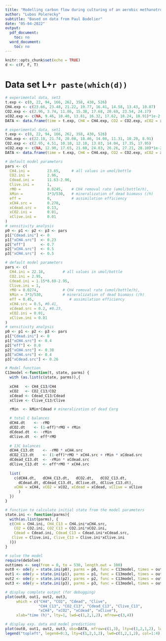 ```yaml
---
title: "Modelling carbon flow during culturing of an aerobic methanotroph"
author: "Lubos Polerecky"
subtitle: "Based on data from Paul Bodelier"
date: "05-04-2022"
output:
  pdf_document:
    toc: no
  word_document:
    toc: no
---
```


```r
knitr::opts_chunk$set(echo = TRUE)
d <- c(F, F, T)
```

# Data set L+`r paste(which(d))`

```r
# experimental data, set3
t.exp <- c(0, 22, 94, 166, 262, 358, 430, 526)
CH4.exp <- c(23.66, 23.48, 21.22, 19.77, 16.41, 14.58, 13.43, 10.87)
CO2.exp <- c(2.96, 3.74, 11.86, 15.38, 17.68, 20.69, 23.54, 24.17)
xCO2.exp <- c(NA, 9.46, 10.40, 13.81, 16.32, 17.62, 18.24, 18.91)*1e-2
DATA <- data.frame(time = t.exp, CH4 = CH4.exp, CO2 = CO2.exp, xCO2 = xCO2.exp)
```

```r
# experimental data, set1
t.exp <- c(0, 22, 94, 166, 262, 358, 430, 526)
CH4.exp <- c(22.18, 21.74, 20.08, 18.46, 14.08, 11.31, 10.20, 8.91)
CO2.exp <- c(2.95, 4.51, 10.10, 12.10, 13.03, 14.04, 17.35, 17.95)
xCO2.exp <- c(NA, 12.90, 17.65, 21.60, 24.83, 26.26, 27.21, 28.10)*1e-2
DATA <- data.frame(time = t.exp, CH4 = CH4.exp, CO2 = CO2.exp, xCO2 = xCO2.exp)
```

```r
# default model parameters
pars <- c(
  CH4.ini =        23.65,     # all values in umol/bottle
  CO2.ini =        2.96,
  Cdead.ini =      11.63-2.96,
  Clive.ini =      1,
  rMO =            0.0245,    # CH4 removal rate (umol/bottle/h),
  kMin =           3*3/530,   # mineralization of dead biomass (/h)
  eff =            0,         # assimilation efficiency
  xCH4.src =       0.278,
  xCdead.src =     0.13,
  xCO2.ini =       0.01,
  xClive.ini =     0.01
)
# sensitivity analysis
p0 <- p1 <- p2 <- p3 <- pars
p1["Cdead.ini"] <- 0
p1["xCH4.src"]  <- 0.23
p2["eff"]       <- 0.7
p2["xCH4.src"]  <- 0.5
p3["xCH4.src"]  <- 0.5
```

```r
# default model parameters
pars <- c(
  CH4.ini = 22.18,        # all values in umol/bottle
  CO2.ini = 2.95,
  Cdead.ini = 1.15*8.69-2.95,
  Clive.ini = 1,
  rMO = 0.0274,           # CH4 removal rate (umol/bottle/h),
  kMin = 3*3/530,         # mineralization of dead biomass (/h)
  eff = 0.45,                # assimilation efficiency
  xCH4.src = 0.5, #0.41,
  xCdead.src = 0.2, #0.23,
  xCO2.ini = 0.01,
  xClive.ini = 0.01
)
# sensitivity analysis
p0 <- p1 <- p2 <- p3 <- pars
p1["Cdead.ini"] <- 0
p1["xCH4.src"] <- 0.4
p2["eff"] <- 0.0
p2["xCH4.src"] <- 0.38
p3["xCH4.src"] <- 0.4
p3["xCdead.src"] <- 0.26
```

```r
# Model function
C13model <-function(t, state, parms) { 
  with (as.list(c(state, parms)),{
 
  xCH4   <- CH4_C13/CH4
  xCO2   <- CO2_C13/CO2
  xCdead <- Cdead_C13/Cdead
  xClive <- Clive_C13/Clive

  rMin  <- kMin*Cdead # mineralization of dead Corg

  # total C balances
  dCH4.dt    <- -rMO
  dCO2.dt    <- (1-eff)*rMO + rMin
  dCdead.dt  <- -rMin
  dClive.dt  <- eff*rMO
  
  # 13C balances
  dCH4_C13.dt    <- -rMO * xCH4.src
  dCO2_C13.dt    <- (1-eff)*rMO * xCH4.src + rMin * xCdead.src
  dCdead_C13.dt  <- -rMin * xCdead.src
  dClive_C13.dt  <- eff*rMO * xCH4.src
  
  list(
    c(dCH4.dt,   dCH4_C13.dt,   dCO2.dt,   dCO2_C13.dt, 
      dCdead.dt, dCdead_C13.dt, dClive.dt, dClive_C13.dt),
    xCH4 = xCH4, xCO2 = xCO2, xCdead = xCdead, xClive = xClive
      )
  })
}

# function to calculate initial state from the model parameters
state.ini <- function(parms){
  with(as.list(parms), {
  c(CH4 = CH4.ini, CH4_C13 = CH4.ini*xCH4.src,
    CO2 = CO2.ini, CO2_C13 = CO2.ini*xCO2.ini,
    Cdead = Cdead.ini, Cdead_C13 = Cdead.ini*xCdead.src,
   Clive = Clive.ini, Clive_C13 = Clive.ini*xClive.ini
  )})
}
```

```r
# solve the model
require(deSolve)
outtimes <- seq(from = 0, to = 530, length.out = 100)
out0 <- ode(y = state.ini(p0), parms = p0, func = C13model, times = outtimes)
out1 <- ode(y = state.ini(p1), parms = p1, func = C13model, times = outtimes)
out2 <- ode(y = state.ini(p2), parms = p2, func = C13model, times = outtimes)
out3 <- ode(y = state.ini(p3), parms = p3, func = C13model, times = outtimes)
```

```r
# display complete output (for debugging)
plot(out0, out1, out2, out3,
     which = c("CH4", "CO2", "Cdead", "Clive",
               "CH4_C13", "CO2_C13", "Cdead_C13", "Clive_C13",
               "xCH4", "xCO2", "xCdead", "xClive"),
     xlab="time (h)", lty=1, lwd=c(1,2,1,2), mfrow=c(3,4))
```

```r
# display exp. data and model predictions
plot(out0, out1, out2, out3, obs=DATA, mfrow=c(1,3), lty=c(1,2,1,2), lwd=c(1,2,1,2))
legend("topleft", legend=0:3, lty=c(1,2,1,2), lwd=c(1,2,1,2), col=1:4)
```